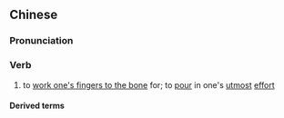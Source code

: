 {{also|卖命}}
==Chinese==
{{zh-forms|s=卖命|lit=to sell one's life}}

===Pronunciation===
{{zh-pron
|m=màimìng,er=y
|c=maai6 meng6
|mn=bē-miā/bōe-miā
|cat=v
}}

===Verb===
{{zh-verb}}

# to [[work one's fingers to the bone]] for; to [[pour]] in one's [[utmost]] [[effort]]

====Derived terms====
{{zh-der|典身賣命}}